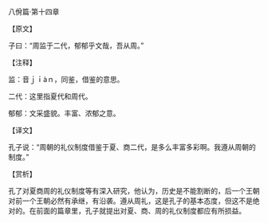 

八佾篇·第十四章

【原文】

子曰：“周监于二代，郁郁乎文哉，吾从周。”

【注释】

监：音ｊｉàｎ，同鉴，借鉴的意思。

二代：这里指夏代和周代。

郁郁：文采盛貌。丰富、浓郁之意。

【译文】

孔子说：“周朝的礼仪制度借鉴于夏、商二代，是多么丰富多彩啊。我遵从周朝的制度。”

【赏析】

孔了对夏商周的礼仪制度等有深入研究，他认为，历史是不能割断的，后一个王朝对前一个王朝必然有承继，有沿袭。遵从周礼，这是孔子的基本态度，但这不是绝对的。在前面的篇章里，孔子就提出对夏、商、周的礼仪制度都应有所损益。

